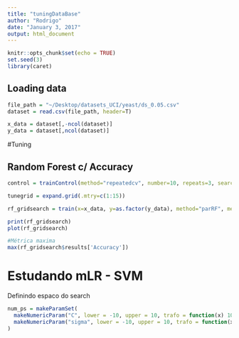 ```yaml
---
title: "tuningDataBase"
author: "Rodrigo"
date: "January 3, 2017"
output: html_document
---
```


```r
knitr::opts_chunk$set(echo = TRUE)
set.seed(3)
library(caret)
```


## Loading data
```r
file_path = "~/Desktop/datasets_UCI/yeast/ds_0.05.csv" 
dataset = read.csv(file_path, header=T)

x_data = dataset[,-ncol(dataset)]
y_data = dataset[,ncol(dataset)]
```


#Tuning

## Random Forest c/ Accuracy
```r
control = trainControl(method="repeatedcv", number=10, repeats=3, search="grid", classProbs = T)

tunegrid = expand.grid(.mtry=c(1:15))

rf_gridsearch = train(x=x_data, y=as.factor(y_data), method="parRF", metric="Accuracy", tuneGrid=tunegrid, trControl=control)

print(rf_gridsearch)
plot(rf_gridsearch)

#Métrica maxima
max(rf_gridsearch$results['Accuracy'])
```




# Estudando mLR - SVM

Definindo espaco do search
```r
num_ps = makeParamSet(
  makeNumericParam("C", lower = -10, upper = 10, trafo = function(x) 10^x),
  makeNumericParam("sigma", lower = -10, upper = 10, trafo = function(x) 10^x)
)
```

